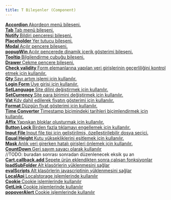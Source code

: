 ```yaml
---
title: T Bileşenler (Component)
---
```


<div class="row">
    <div class="col-6 mb-1">
        <a href="/docs/js/tr-javascript-component-accordion" class="d-flex flex-direction-column h-100 p-3 border-round border shadow component-card">
            <strong class="d-block">
                Accordion
            </strong>
            <span>
                Akordeon menü bileşeni.
            </span>
        </a>
    </div>
    <div class="col-6 mb-1">
        <a href="/docs/js/tr-javascript-component-tab" class="d-flex flex-direction-column h-100 p-3 border-round border shadow component-card">
            <strong class="d-block">
                Tab
            </strong>
            <span>
                Tab menü bileşeni.
            </span>
        </a>
    </div>
    <div class="col-6 mb-1">
        <a href="/docs/js/tr-javascript-component-notify" class="d-flex flex-direction-column h-100 p-3 border-round border shadow component-card">
            <strong class="d-block">
                Notify
            </strong>
            <span>
                Bildiri penceresi bileşeni.
            </span>
        </a>
    </div>
    <div class="col-6 mb-1">
        <a href="/docs/js/tr-javascript-component-placeholder" class="d-flex flex-direction-column h-100 p-3 border-round border shadow component-card">
            <strong class="d-block">
                Placeholder
            </strong>
            <span>
                Yer tutucu bileşeni.
            </span>
        </a>
    </div>
    <div class="col-6 mb-1">
        <a href="/docs/js/tr-javascript-component-modal" class="d-flex flex-direction-column h-100 p-3 border-round border shadow component-card">
            <strong class="d-block">
                Modal
            </strong>
            <span>
                Açılır pencere bileşeni.
            </span>
        </a>
    </div>
    <div class="col-6 mb-1">
        <a href="/docs/js/tr-javascript-component-popupwin" class="d-flex flex-direction-column h-100 p-3 border-round border shadow component-card">
            <strong class="d-block">
                popupWin
            </strong>
            <span>
                Açılır pencerede dinamik içerik gösterimi bileşeni.
            </span>
        </a>
    </div>
    <div class="col-6 mb-1">
        <a href="/docs/js/tr-javascript-component-tooltip" class="d-flex flex-direction-column h-100 p-3 border-round border shadow component-card">
            <strong class="d-block">
                Tooltip
            </strong>
            <span>
                Bilgilendirme çubuğu bileşeni.
            </span>
        </a>
    </div>
    <div class="col-6 mb-1">
        <a href="/docs/js/tr-javascript-component-drawer" class="d-flex flex-direction-column h-100 p-3 border-round border shadow component-card">
            <strong class="d-block">
                Drawer
            </strong>
            <span>
                Çekme pencere bileşeni.
            </span>
        </a>
    </div>
    <div class="col-6 mb-1">
        <a href="/docs/js/tr-javascript-component-check-validity" class="d-flex flex-direction-column h-100 p-3 border-round border shadow component-card">
            <strong class="d-block">
                Check validity
            </strong>
            <span>
                Form elemanlarına yapılan veri girişlerinin geçerliliğini kontrol etmek için kullanılır.
            </span>
        </a>
    </div>
    <div class="col-6 mb-1">
        <a href="/docs/js/tr-javascript-component-qty" class="d-flex flex-direction-column h-100 p-3 border-round border shadow component-card">
            <strong class="d-block">
                Qty
            </strong>
            <span>
                Sayı artım işlemi için kullanılır.
            </span>
        </a>
    </div>
    <div class="col-6 mb-1">
        <a href="/docs/js/tr-javascript-component-login-form" class="d-flex flex-direction-column h-100 p-3 border-round border shadow component-card">
            <strong class="d-block">
                Login Form
            </strong>
            <span>
                Üye girişi için kullanılır.
            </span>
        </a>
    </div>
    <div class="col-6 mb-1">
        <a href="/docs/js/tr-javascript-component-setlanguage" class="d-flex flex-direction-column h-100 p-3 border-round border shadow component-card">
            <strong class="d-block">
                SetLanguage
            </strong>
            <span>
                Site dilini değiştirmek için kullanılır.
            </span>
        </a>
    </div>
    <div class="col-6 mb-1">
        <a href="/docs/js/tr-javascript-component-setcurrency" class="d-flex flex-direction-column h-100 p-3 border-round border shadow component-card">
            <strong class="d-block">
                SetCurrency
            </strong>
            <span>
                Site para birimini değiştirmek için kullanılır.
            </span>
        </a>
    </div>
    <div class="col-6 mb-1">
        <a href="/docs/js/tr-javascript-component-vat" class="d-flex flex-direction-column h-100 p-3 border-round border shadow component-card">
            <strong class="d-block">
                Vat
            </strong>
            <span>
                Kdv dahil edilerek fiyatın gösterimi için kullanılır.
            </span>
        </a>
    </div>
    <div class="col-6 mb-1">
        <a href="/docs/js/tr-javascript-component-format" class="d-flex flex-direction-column h-100 p-3 border-round border shadow component-card">
            <strong class="d-block">
                Format
            </strong>
            <span>
                Düzgün fiyat gösterimi için kullanılır.
            </span>
        </a>
    </div>
    <div class="col-6 mb-1">
        <a href="/docs/js/tr-javascript-component-time-converter" class="d-flex flex-direction-column h-100 p-3 border-round border shadow component-card">
            <strong class="d-block">
                Time Converter
            </strong>
            <span>
                Timestamp biçimindeki tarihleri biçimlendirmek için kullanılır.
            </span>
        </a>
    </div>
    <div class="col-6 mb-1">
        <a href="/docs/js/tr-javascript-component-affix" class="d-flex flex-direction-column h-100 p-3 border-round border shadow component-card">
            <strong class="d-block">
                Affix
            </strong>
            <span>
                Yapışkan bloklar oluşturmak için kullanılır.
            </span>
        </a>
    </div>
    <div class="col-6 mb-1">
        <a href="/docs/js/tr-javascript-component-button-lock" class="d-flex flex-direction-column h-100 p-3 border-round border shadow component-card">
            <strong class="d-block">
                Button Lock
            </strong>
            <span>
                Birden fazla tıklamayı engellemek için kullanılır.
            </span>
        </a>
    </div>
    <div class="col-6 mb-1">
        <a href="/docs/js/tr-javascript-component-input-file" class="d-flex flex-direction-column h-100 p-3 border-round border shadow component-card">
            <strong class="d-block">
                Input File
            </strong>
            <span>
                Input file tipi için geliştirilmiş, özelleştirilebilir dosya seçici.
            </span>
        </a>
    </div>
    <div class="col-6 mb-1">
        <a href="/docs/js/tr-javascript-component-equal-height" class="d-flex flex-direction-column h-100 p-3 border-round border shadow component-card">
            <strong class="d-block">
                Equal Height
            </strong>
            <span>
                Kutu yüksekliklerini eşitlemek için kullanılır.
            </span>
        </a>
    </div>
    <div class="col-6 mb-1">
        <a href="/docs/js/tr-javascript-component-mask" class="d-flex flex-direction-column h-100 p-3 border-round border shadow component-card">
            <strong class="d-block">
                Mask
            </strong>
            <span>
                Anlık veri girerken hatalı girişleri önlemek için kullanılır.
            </span>
        </a>
    </div>
    <div class="col-6 mb-1">
        <a href="/docs/js/tr-javascript-component-countdown" class="d-flex flex-direction-column h-100 p-3 border-round border shadow component-card">
            <strong class="d-block">
                CountDown
            </strong>
            <span>
                Geri sayım sayacı olarak kullanılır
            </span>
        </a>
    </div>
     //TODO: buradan sonrası sonradan düzenlenecek eksik şu an
    <div class="col-6 mb-1">
        <a href="/docs/js/tr-javascript-component-cartcallback" class="d-flex flex-direction-column h-100 p-3 border-round border shadow component-card">
            <strong class="d-block">
                Cart.callback.add
            </strong>
            <span>
                Sepete ürün eklendikten sonra çalışan fonksiyonlar
            </span>
        </a>
    </div>
    <div class="col-6 mb-1">
        <a href="/docs/js/tr-javascript-component-loadsubfolder" class="d-flex flex-direction-column h-100 p-3 border-round border shadow component-card">
            <strong class="d-block">
                loadSubFolder
            </strong>
            <span>
                Alt klasörlerin yüklenmesini sağlar
            </span>
        </a>
    </div>
    <div class="col-6 mb-1">
        <a href="/docs/js/tr-javascript-component-evalscript" class="d-flex flex-direction-column h-100 p-3 border-round border shadow component-card">
            <strong class="d-block">
                evalScripts
            </strong>
            <span>
                Alt klasörlerin javascriptinin yüklenmesini sağlar
            </span>
        </a>
    </div>
    <div class="col-6 mb-1">
        <a href="/docs/js/tr-javascript-component-localapi" class="d-flex flex-direction-column h-100 p-3 border-round border shadow component-card">
            <strong class="d-block">
                LocalApi
            </strong>
            <span>
                Localstorage işlemlerinde kullanılır
            </span>
        </a>
    </div>
    <div class="col-6 mb-1">
        <a href="/docs/js/tr-javascript-component-cookie" class="d-flex flex-direction-column h-100 p-3 border-round border shadow component-card">
            <strong class="d-block">
                Cookie
            </strong>
            <span>
                Cookie işlemlerinde kullanılır
            </span>
        </a>
    </div>
    <div class="col-6 mb-1">
        <a href="/docs/js/tr-javascript-component-getlink" class="d-flex flex-direction-column h-100 p-3 border-round border shadow component-card">
            <strong class="d-block">
                GetLink
            </strong>
            <span>
                Cookie işlemlerinde kullanılır
            </span>
        </a>
    </div>
    <div class="col-6 mb-1">
        <a href="/docs/js/tr-javascript-component-popoveralert" class="d-flex flex-direction-column h-100 p-3 border-round border shadow component-card">
            <strong class="d-block">
                popoverAlert
            </strong>
            <span>
                Cookie işlemlerinde kullanılır
            </span>
        </a>
    </div>

   
</div>
